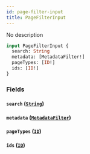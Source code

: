 ```yaml
---
id: page-filter-input
title: PageFilterInput
---
```


No description

```graphql
input PageFilterInput {
  search: String
  metadata: [MetadataFilter!]
  pageTypes: [ID!]
  ids: [ID!]
}
```

### Fields

#### `search` ([`String`](../../../developer/api-reference/scalars/string))

#### `metadata` ([`MetadataFilter`](../../../developer/api-reference/inputs/metadata-filter))

#### `pageTypes` ([`ID`](../../../developer/api-reference/scalars/id))

#### `ids` ([`ID`](../../../developer/api-reference/scalars/id))
